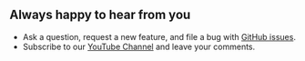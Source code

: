 
## Always happy to hear from you

- Ask a question, request a new feature, and file a bug with [GitHub issues](https://github.com/volkovlabs/business-calendar/issues).
- Subscribe to our [YouTube Channel](https://youtube.com/@volkovlabs) and leave your comments.

<Enterprise />
